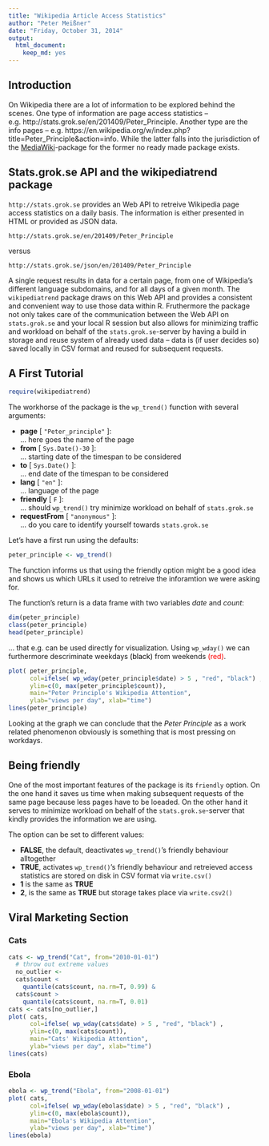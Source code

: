 ```yaml
---
title: "Wikipedia Article Access Statistics"
author: "Peter Meißner"
date: "Friday, October 31, 2014"
output:
  html_document:
    keep_md: yes
---
```


## Introduction

On Wikipedia there are a lot of information to be explored behind the scenes. One type of information are page access statistics -- e.g. http://stats.grok.se/en/201409/Peter_Principle. Another type are the info pages -- e.g. https://en.wikipedia.org/w/index.php?title=Peter_Principle&action=info. While the latter falls into the jurisdiction of the [MediaWiki](http://cran.r-project.org/web/packages/WikipediR/index.html)-package for the former no ready made package exists. 

## Stats.grok.se API and the wikipediatrend package

`http://stats.grok.se` provides an Web API to retreive Wikipedia page access statistics on a daily basis. The information is either presented in HTML or provided as JSON data. 

```
http://stats.grok.se/en/201409/Peter_Principle
```
versus
```
http://stats.grok.se/json/en/201409/Peter_Principle
```

A single request results in data for a certain page, from one of Wikipedia's different language subdomains, and for all days of a given month. The `wikipediatrend` package draws on this Web API and provides a consistent and convenient way to use those data within R. Fruthermore the package not only takes care of the communication between the Web API on `stats.grok.se` and your local R session but also allows for minimizing traffic and workload on behalf of the `stats.grok.se`-server by having a build in storage and reuse system of already used data -- data is (if user decides so) saved locally in CSV format and reused for subsequent requests. 



## A First Tutorial

```r
require(wikipediatrend)
```

The workhorse of the package is the `wp_trend()` function with several arguments:

- **page**        [ `"Peter_principle"` ]: <br>
... here goes the name of the page
- **from**        [ `Sys.Date()-30` ]: <br>
... starting date of the timespan to be considered
- **to**          [ `Sys.Date()` ]: <br>
... end date of the timespan to be considered
- **lang**        [ `"en"` ]: <br>
... language of the page
- **friendly**    [ `F` ]: <br>
... should `wp_trend()` try minimize workload on behalf of `stats.grok.se`
- **requestFrom** [ `"anonymous"` ]: <br>
... do you care to identify yourself towards `stats.grok.se`


Let's have a first run using the defaults:
```r
peter_principle <- wp_trend()
```

The function informs us that using the friendly option might be a good idea and shows us which URLs it used to retreive the inforamtion we were asking for. 

The function's return is a data frame with two variables *date* and *count*:

```r
dim(peter_principle)
class(peter_principle)
head(peter_principle)
```

... that e.g. can be used directly for visualization. Using `wp_wday()` we can furthermore descriminate weekdays <span style="color:black">(black)</span> from weekends <span style="color:red">(red)</span>. 

```r
plot( peter_principle, 
      col=ifelse( wp_wday(peter_principle$date) > 5 , "red", "black") ,
      ylim=c(0, max(peter_principle$count)),
      main="Peter Principle's Wikipedia Attention",
      ylab="views per day", xlab="time")
lines(peter_principle)
```

Looking at the graph we can conclude that the *Peter Principle* as a work related phenomenon obviously is something that is most pressing on workdays.


## Being friendly

One of the most important features of the package is its `friendly` option. On the one hand it saves us time when making subsequent requests of the same page because less pages have to be loeaded. On the other hand it serves to minimize workload on behalf of the `stats.grok.se`-server that kindly provides the information we are using. 

The option can be set to different values: 

- **FALSE**, the default, deactivates `wp_trend()`'s friendly behaviour alltogether
- **TRUE**, activates `wp_trend()`'s friendly behaviour and retreieved access statistics are stored on disk in CSV format via `write.csv()`
- **1** is the same as **TRUE**
- **2**, is the same as **TRUE** but storage takes place via `write.csv2()`





## Viral Marketing Section 

### Cats

```r
cats <- wp_trend("Cat", from="2010-01-01")
  # throw out extreme values
  no_outlier <- 
  cats$count < 
    quantile(cats$count, na.rm=T, 0.99) & 
  cats$count > 
    quantile(cats$count, na.rm=T, 0.01)  
cats <- cats[no_outlier,]
plot( cats, 
      col=ifelse( wp_wday(cats$date) > 5 , "red", "black") ,
      ylim=c(0, max(cats$count)),
      main="Cats' Wikipedia Attention",
      ylab="views per day", xlab="time")
lines(cats)
```

### Ebola

```r
ebola <- wp_trend("Ebola", from="2008-01-01")
plot( cats, 
      col=ifelse( wp_wday(ebolas$date) > 5 , "red", "black") ,
      ylim=c(0, max(ebola$count)),
      main="Ebola's Wikipedia Attention",
      ylab="views per day", xlab="time")
lines(ebola)
```














